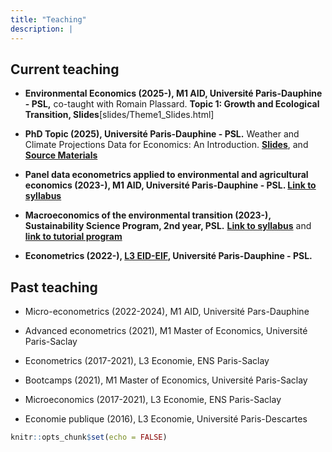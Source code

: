 ```yaml
---
title: "Teaching"
description: |
---
```

## Current teaching

* **Environmental Economics (2025-), M1 AID, Université Paris-Dauphine - PSL,**
co-taught with Romain Plassard.  **Topic 1: Growth and Ecological Transition, Slides**[slides/Theme1_Slides.html]

* **PhD Topic (2025), Université Paris-Dauphine - PSL.**
Weather and Climate Projections Data for Economics: An Introduction. [**Slides**](phdtopic/Slides.html), and [**Source Materials**](https://github.com/loichy/PhDTopic_ClimateData.git)

* **Panel data econometrics applied to environmental and agricultural economics (2023-), M1 AID, Université Paris-Dauphine - PSL. **
[**Link to syllabus**](https://www.dropbox.com/scl/fi/5n7xt18fcxx9dxe8zsqem/Syllabus_Panel.pdf?rlkey=sfekfoas1grzfzus5y6ikdmrr&dl=0)

* **Macroeconomics of the environmental transition (2023-), Sustainability Science Program, 2nd year, PSL.** [**Link to syllabus**](https://www.dropbox.com/scl/fi/5n7xt18fcxx9dxe8zsqem/Syllabus_Panel.pdf?rlkey=sfekfoas1grzfzus5y6ikdmrr&dl=0) and 
[**link to tutorial program**](https://www.dropbox.com/scl/fi/pgja1ypj5jc1na2counmf/Tutorial_instructions.pdf?rlkey=3za4n4d5n7pxzse8tg6b0194w&dl=0)

* **Econometrics (2022-), [L3 EID-EIF](https://dauphine.psl.eu/en/training/bachelors-degrees/bachelors-degree-in-applied-economics/bachelors-year-3-international-economics-and-development), Université Paris-Dauphine - PSL.**
<!-- Linear econometrics and ordinary least squares estimator. -->

## Past teaching
* Micro-econometrics (2022-2024), M1 AID, Université Pars-Dauphine
<!-- Teaching assistant for Philippe De Vreyer, in the first year of the [Master AID](https://dauphine.psl.eu/en/training/masters-degrees/international-affairs-and-development). -->

* Advanced econometrics (2021), M1 Master of Economics, Université Paris-Saclay
<!-- Teaching assistant for Hugo Molina, Julien Monardo and Margherita Comola in the first year of the [Master of Economics](https://www.universite-paris-saclay.fr/formation/master/economie/m1-economics#programme). [Link to syllabus](https://www.dropbox.com/s/h7g93zrn1c74s5s/TutorialsProgram.pdf?dl=0). -->
<!-- Practical econometric classes on the basic techniques of non-linear econometrics (including nonlinear least squares, maximum likelihood estimator, discrete choice models, sample selection models) and recent developments in the microeconomic analysis of impact evaluation (including randomized controlled experiments, instrumental variables, matching methods, regression discontinuity and difference-in-differences).  -->

* Econometrics (2017-2021), L3 Economie, ENS Paris-Saclay
<!-- Teaching assistant for Jean-Christophe Tavanti in the Social Science Department at [ENS Paris-Saclay ](https://ens-paris-saclay.fr/en/education/departments/human-and-social-sciences-shs-department).  [Link to problem sets](https://www.dropbox.com/s/0eyha8ubr7fxaot/brochure_tds.pdf?dl=0). [Link to syllabus](https://www.dropbox.com/s/ixu8w4q1g5a590y/prog_TDs_R.pdf?dl=0). -->
<!-- Linear econometrics and ordinary least squares estimator (algebraic properties, geometric properties, and inferential properties). Practical classes, to train students practice of econometrics using R and STATA, supervising a short piece of research in data analysis/econometrics. -->

* Bootcamps (2021), M1 Master of Economics, Université Paris-Saclay

* Microeconomics (2017-2021), L3 Economie, ENS Paris-Saclay

* Economie publique (2016), L3 Economie, Université Paris-Descartes

```r
knitr::opts_chunk$set(echo = FALSE)
```

